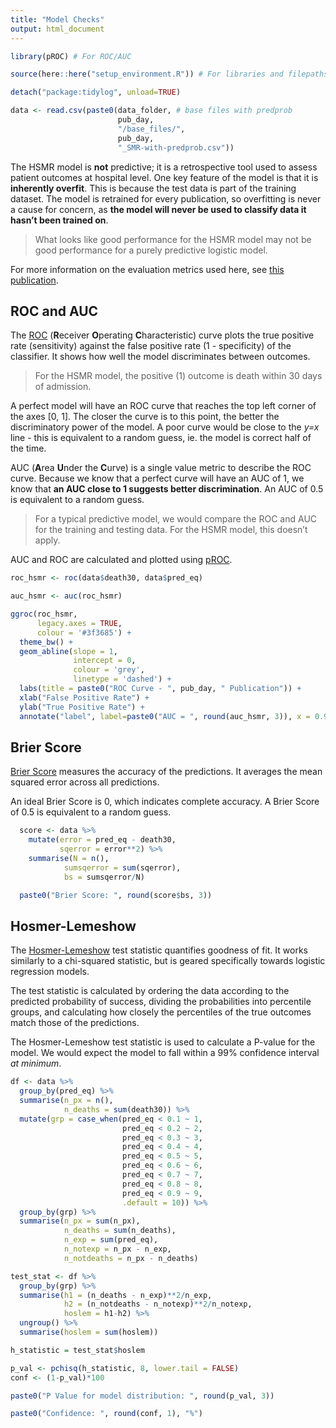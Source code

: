 ```yaml
---
title: "Model Checks"
output: html_document
---
```


```r

library(pROC) # For ROC/AUC

source(here::here("setup_environment.R")) # For libraries and filepaths

detach("package:tidylog", unload=TRUE)

data <- read.csv(paste0(data_folder, # base files with predprob
                        pub_day,
                        "/base_files/", 
                        pub_day, 
                        "_SMR-with-predprob.csv"))

```

The HSMR model is **not** predictive; it is a retrospective tool used to assess patient outcomes at hospital level. One key feature of the model is that it is **inherently overfit**. This is because the test data is part of the training dataset. The model is retrained for every publication, so overfitting is never a cause for concern, as **the model will never be used to classify data it hasn't been trained on**.

> What looks like good performance for the HSMR model may not be good performance for a purely predictive logistic model.

For more information on the evaluation metrics used here, see [this publication](https://www.ncbi.nlm.nih.gov/pmc/articles/PMC6465431/).

## ROC and AUC

The [ROC](https://www.statology.org/interpret-roc-curve/) (**R**eceiver **O**perating **C**haracteristic) curve plots the true positive rate (sensitivity) against the false positive rate (1 - specificity) of the classifier. It shows how well the model discriminates between outcomes.

> For the HSMR model, the positive (1) outcome is death within 30 days of admission.

A perfect model will have an ROC curve that reaches the top left corner of the axes [0, 1]. The closer the curve is to this point, the better the discriminatory power of the model. A poor curve would be close to the *y=x* line - this is equivalent to a random guess, ie. the model is correct half of the time.

AUC (**A**rea **U**nder the **C**urve) is a single value metric to describe the ROC curve. Because we know that a perfect curve will have an AUC of 1, we know that **an AUC close to 1 suggests better discrimination**. An AUC of 0.5 is equivalent to a random guess.

> For a typical predictive model, we would compare the ROC and AUC for the training and testing data. For the HSMR model, this doesn't apply.

AUC and ROC are calculated and plotted using [pROC](https://rdrr.io/cran/pROC/man/pROC-package.html).

```r

roc_hsmr <- roc(data$death30, data$pred_eq)

auc_hsmr <- auc(roc_hsmr)

ggroc(roc_hsmr, 
      legacy.axes = TRUE,
      colour = '#3f3685') +
  theme_bw() +
  geom_abline(slope = 1,
              intercept = 0,
              colour = 'grey',
              linetype = 'dashed') +
  labs(title = paste0("ROC Curve - ", pub_day, " Publication")) +
  xlab("False Positive Rate") +
  ylab("True Positive Rate") +
  annotate("label", label=paste0("AUC = ", round(auc_hsmr, 3)), x = 0.9, y= 0.1)
```

## Brier Score

[Brier Score](https://www.statisticshowto.com/brier-score/) measures the accuracy of the predictions. It averages the mean squared error across all predictions.

An ideal Brier Score is 0, which indicates complete accuracy. A Brier Score of 0.5 is equivalent to a random guess.

```r

  score <- data %>%
    mutate(error = pred_eq - death30,
           sqerror = error**2) %>%
    summarise(N = n(),
            sumsqerror = sum(sqerror),
            bs = sumsqerror/N)

  paste0("Brier Score: ", round(score$bs, 3))

```

## Hosmer-Lemeshow

The [Hosmer-Lemeshow](https://en.wikipedia.org/wiki/Hosmer%E2%80%93Lemeshow_test) test statistic quantifies goodness of fit. It works similarly to a chi-squared statistic, but is geared specifically towards logistic regression models.

The test statistic is calculated by ordering the data according to the predicted probability of success, dividing the probabilities into percentile groups, and calculating how closely the percentiles of the true outcomes match those of the predictions.

The Hosmer-Lemeshow test statistic is used to calculate a P-value for the model. We would expect the model to fall within a 99% confidence interval *at minimum*.

```r

df <- data %>%
  group_by(pred_eq) %>%
  summarise(n_px = n(),
            n_deaths = sum(death30)) %>%
  mutate(grp = case_when(pred_eq < 0.1 ~ 1,
                         pred_eq < 0.2 ~ 2,
                         pred_eq < 0.3 ~ 3,
                         pred_eq < 0.4 ~ 4,
                         pred_eq < 0.5 ~ 5,
                         pred_eq < 0.6 ~ 6,
                         pred_eq < 0.7 ~ 7,
                         pred_eq < 0.8 ~ 8,
                         pred_eq < 0.9 ~ 9,
                         .default = 10)) %>%
  group_by(grp) %>%
  summarise(n_px = sum(n_px),
            n_deaths = sum(n_deaths),
            n_exp = sum(pred_eq),
            n_notexp = n_px - n_exp,
            n_notdeaths = n_px - n_deaths)

test_stat <- df %>%
  group_by(grp) %>%
  summarise(h1 = (n_deaths - n_exp)**2/n_exp,
            h2 = (n_notdeaths - n_notexp)**2/n_notexp,
            hoslem = h1-h2) %>%
  ungroup() %>%
  summarise(hoslem = sum(hoslem))

h_statistic = test_stat$hoslem

p_val <- pchisq(h_statistic, 8, lower.tail = FALSE)
conf <- (1-p_val)*100

paste0("P Value for model distribution: ", round(p_val, 3))

paste0("Confidence: ", round(conf, 1), "%")

```
